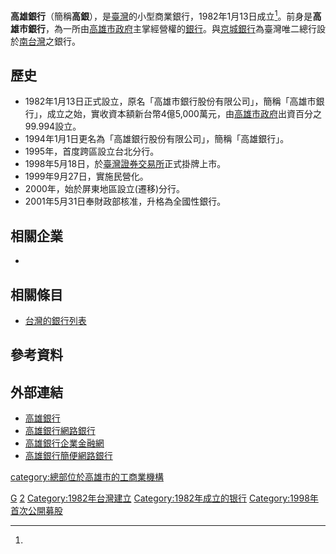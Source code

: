 {{Bank Financial Information
| name                          = 高雄銀行股份有限公司
| else_name                     = Bank of Kaohsiung Co., Ltd
| logo                          = [[File:Bank_of_Kaohsiung_logo.svg|270px]]
| image                         = 
| full_name                     = 
| abbreviated_name              = 高雄銀行、高銀、BOK
| slogan                        = 
| market_information            = {{twse|2836}}
| isin_code                     = TW0002836004
| swift_code                    = BKAOTWTK
| iban_code                     =
| finance_code_list             = 台灣的銀行列表
| finance_code                  = 016
| open_date                     = 1982年1月13日<ref name="bok">{{cite web | language=zh-tw | publisher=高雄銀行 | title=本行簡介 | url=https://www.bok.com.tw/about-us-item1 | author= | date= | accessdate=2016-12-10 | archive-date=2016-11-05 | archive-url=https://web.archive.org/web/20161105224451/https://www.bok.com.tw/about-us-item1 | dead-url=no }}</ref>
| closing_date                  =
| revenue                       = {{increase}}[[新臺幣|新臺幣]]40.14億元
| operating_income              = {{increase}}[[新臺幣|新臺幣]]10.50億元
| zip_code                      = 
| location                      = {{TWN}}<br/>[[高雄市|高雄市]][[左營區|左營區]]博愛二路168號 
| key_people         = 代理董事長：陳勇勝<br/>總經理：徐翠梅
| capital                       = [[新臺幣|新臺幣]]120.34億元
| assets                        = {{increase}}[[新臺幣|新臺幣]]2,735億元
| major_shareholder             = [[高雄市政府|高雄市政府]] (43.13%) <br/>晉禾企業 (14.48%)
| homepage                      = https://www.bok.com.tw/
| footnotes                     = 
}}
'''高雄銀行'''（簡稱'''高銀'''），是[[臺灣|臺灣]]的小型商業銀行，1982年1月13日成立<ref name="bok"/>。前身是'''高雄市銀行'''，為一所由[[高雄市政府|高雄市政府]]主掌經營權的[[銀行|銀行]]。與[[京城銀行|京城銀行]]為臺灣唯二總行設於[[南台灣|南台灣]]之銀行。

== 歷史 ==
*1982年1月13日正式設立，原名「高雄市銀行股份有限公司」，簡稱「高雄市銀行」，成立之始，實收資本額新台幣4億5,000萬元，由[[高雄市政府|高雄市政府]]出資百分之99.994設立。
*1994年1月1日更名為「高雄銀行股份有限公司」，簡稱「高雄銀行」。
*1995年，首度跨區設立台北分行。
*1998年5月18日，於[[臺灣證券交易所|臺灣證券交易所]]正式掛牌上市。
*1999年9月27日，實施民營化。
*2000年，始於屏東地區設立(遷移)分行。
*2001年5月31日奉財政部核准，升格為全國性銀行。
== 相關企業 ==
*

== 相關條目 ==
*[[台灣的銀行列表|台灣的銀行列表]]

==參考資料==
{{reflist}}

== 外部連結 ==
{{commons category|Bank of Kaohsiung}}
*[https://www.bok.com.tw/ 高雄銀行] {{Wayback|url=https://www.bok.com.tw/ |date=20141202154839 }}
*[https://ibank.bok.com.tw/PIB/common/Login.xhtml 高雄銀行網路銀行] {{Wayback|url=https://ibank.bok.com.tw/PIB/common/Login.xhtml |date=20161027192719 }}
*[https://ibank.bok.com.tw/CIB/common/Login.xhtml 高雄銀行企業金融網] {{Wayback|url=https://ibank.bok.com.tw/CIB/common/Login.xhtml |date=20161027194201 }}
*[https://sib.bok.com.tw/SIB/common/Login.xhtml 高雄銀行簡便網路銀行] {{Wayback|url=https://sib.bok.com.tw/SIB/common/Login.xhtml |date=20171208180357 }}

{{TW Bank}}
{{高雄市政府所屬機關}}
{{移轉民營之中華民國公營事業}}
{{Authority control}}

{{DEFAULTSORT:Bank of Kaohsiung}}
[[Category:臺灣的銀行|G]]
[[Category:臺灣證券交易所上市公司|2]]
[[category:總部位於高雄市的工商業機構|category:總部位於高雄市的工商業機構]]
[[Category:1982年台灣建立|Category:1982年台灣建立]]
[[Category:1982年成立的银行|Category:1982年成立的银行]]
[[Category:1998年首次公開募股|Category:1998年首次公開募股]]